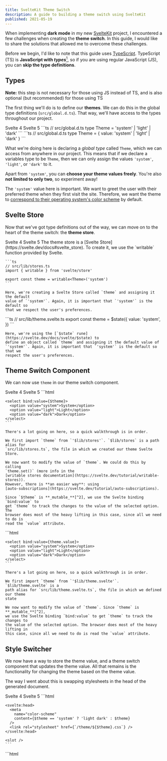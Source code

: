 ```yaml
---
title: SvelteKit Theme Switch
description: A guide to building a theme switch using SvelteKit
published: 2021-05-19
---
```


When implementing **dark mode** in my new [SvelteKit](https://kit.svelte.dev)
project, I encountered a few challenges when creating the **theme switch**. In
this guide, I would like to share the solutions that allowed me to overcome
these challenges.

Before we begin, I'd like to note that this guide uses
[TypeScript](https://www.typescriptlang.org). TypeScript (TS) is **JavaScript
with _types_**[^1], so if you are using regular JavaScript (JS), you can **skip
the type definitions**.

## Types

**Note:** this step is not necessary for those using JS instead of TS, and is
also optional (but recommended) for those using TS

The first thing we'll do is to define our **themes**. We can do this in the
global type definitions (`src/global.d.ts`). That way, we'll have access to the
types throughout our project.

<Tabs defaultValue="v5">
  <TabTriggerList>
    <TabTrigger value="v4">Svelte 4</TabTrigger>
    <TabTrigger value="v5">Svelte 5</TabTrigger>
  </TabTriggerList>
  <TabContent value="v4">
    ```ts
    // src/global.d.ts
    type Theme = 'system' | 'light' | 'dark'
    ```
  </TabContent>
  <TabContent value="v5">
    ```ts
    // src/global.d.ts
    type Theme = {
      value: 'system' | 'light' | 'dark'
    }
    ```
  </TabContent>
</Tabs>

What we're doing here is declaring a _global type_ called `Theme`, which we can
access from anywhere in our project. This means that if we declare a variables
type to be `Theme`, then we can only assign the values `'system'`, `'light'`, or
`'dark'` to it.

Apart from `'system'`, you can **choose your theme values freely**. You're also
**not limited to only two**, so experiment away!

The `'system'` value here is important. We want to greet the user with their
preferred theme when they first visit the site. Therefore, we want the theme to
[correspond to their operating system's color scheme](#theme-styles) by default.

## Svelte Store

Now that we've got type definitions out of the way, we can move on to the heart
of the theme switch: the **theme store**.

<Tabs defaultValue="v5">
  <TabTriggerList>
    <TabTrigger value="v4">Svelte 4</TabTrigger>
    <TabTrigger value="v5">Svelte 5</TabTrigger>
  </TabTriggerList>
  <TabContent value="v4">
    The theme store is a [Svelte Store](https://svelte.dev/docs#svelte_store). To
    create it, we use the `writable` function provided by Svelte.

    ```ts
    // src/lib/stores.ts
    import { writable } from 'svelte/store'

    export const theme = writable<Theme>('system')
    ```

    Here, we're creating a Svelte Store called `theme` and assigning it the default
    value of `'system'`. Again, it is important that `'system'` is the default so
    that we respect the user's preferences.

  </TabContent>
  <TabContent value="v5">
    ```ts
    // src/lib/theme.svelte.ts
    export const theme = $state<Theme>({
      value: 'system',
    })
    ```

    Here, we're using the [`$state` rune](https://svelte.dev/docs/svelte/$state) to
    define an object called `theme` and assigning it the default value of
    `'system'`. Again, it is important that `'system'` is the default so that we
    respect the user's preferences.

  </TabContent>
</Tabs>

## Theme Switch Component

We can now use `theme` in our theme switch component.

<Tabs defaultValue="v5">
  <TabTriggerList>
    <TabTrigger value="v4">Svelte 4</TabTrigger>
    <TabTrigger value="v5">Svelte 5</TabTrigger>
  </TabTriggerList>
  <TabContent value="v4">
    ```html
    <!-- src/lib/components/ThemeSwitch.svelte -->
    <script lang="ts">
      import { theme } from '$lib/stores'
    </script>

    <select bind:value={$theme}>
      <option value="system">System</option>
      <option value="light">Light</option>
      <option value="dark">Dark</option>
    </select>
    ```

    There's a lot going on here, so a quick walkthrough is in order.

    We first import `theme` from `'$lib/stores'`. `$lib/stores` is a path alias for
    `src/lib/stores.ts`, the file in which we created our theme Svelte Store.

    We now want to modify the value of `theme`. We could do this by calling
    `theme.set()` (more info in the
    [writable stores documentation](https://svelte.dev/tutorial/writable-stores)).
    However, there is **an easier way**: using
    [auto-subscriptions](https://svelte.dev/tutorial/auto-subscriptions).

    Since `$theme` is **_mutable_**[^2], we use the Svelte binding `bind:value` to
    get `theme` to track the changes to the value of the selected option. The
    browser does most of the heavy lifting in this case, since all we need to do is
    read the `value` attribute.

  </TabContent>
  <TabContent value="v5">
    ```html
    <!-- src/lib/components/ThemeSwitch.svelte -->
    <script lang="ts">
      import { theme } from '$lib/theme.svelte';
    </script>

    <select bind:value={theme.value}>
      <option value="system">System</option>
      <option value="light">Light</option>
      <option value="dark">Dark</option>
    </select>
    ```

    There's a lot going on here, so a quick walkthrough is in order.

    We first import `theme` from `'$lib/theme.svelte'`. `$lib/theme.svelte` is a
    path alias for `src/lib/theme.svelte.ts`, the file in which we defined our theme
    state

    We now want to modify the value of `theme`. Since `theme` is **_mutable_**[^2],
    we use the Svelte binding `bind:value` to get `theme` to track the changes to
    the value of the selected option. The browser does most of the heavy lifting in
    this case, since all we need to do is read the `value` attribute.

  </TabContent>
</Tabs>

## Style Switcher

We now have a way to store the theme value, and a theme switch component that
updates the theme value. All that remains is the functionality for changing the
theme based on the theme value.

The way I went about this is swapping stylesheets in the head of the generated
document.

<Tabs defaultValue="v5">
  <TabTriggerList>
    <TabTrigger value="v4">Svelte 4</TabTrigger>
    <TabTrigger value="v5">Svelte 5</TabTrigger>
  </TabTriggerList>
  <TabContent value="v4">
    ```html
    <!-- src/routes/+layout.svelte -->
    <script lang="ts">
      import { theme } from '$lib/stores'
    </script>

    <svelte:head>
      <meta
        name="color-scheme"
        content={$theme == 'system' ? 'light dark' : $theme}
      />
      <link rel="stylesheet" href={`/theme/${$theme}.css`} />
    </svelte:head>

    <slot />
    ```

  </TabContent>
  <TabContent value="v5">
    ```html
    <!-- src/routes/+layout.svelte -->
    <script lang="ts">
      import { theme } from '$lib/stores'

      let { children } = $props()
    </script>

    <svelte:head>
      <meta
        name="color-scheme"
        content={$theme == 'system' ? 'light dark' : $theme}
      />
      <link rel="stylesheet" href={`/theme/${$theme}.css`} />
    </svelte:head>

    {@render children()}
    ```

  </TabContent>
</Tabs>

Here, we are dynamically loading a CSS stylesheet based on the current theme
value. For example, on page load, the previous code will generate the following:

```html
<head>
  <meta name="color-scheme" content="light dark" />
  <link rel="stylesheet" href="/theme/system.css" />
</head>
```

And if the user then changes the theme to `'light'`, the head changes
accordingly:

```html
<head>
  <meta name="color-scheme" content="light dark" />
  <link rel="stylesheet" href="/theme/light.css" />
</head>
```

## Theme Styles

The only thing that remains is to define the styles of our project. We can do
this anywhere in the `static/` directory, as long as we **remember to adjust the
path in the stylesheet link accordingly**.

### Structure

If we follow the path convention I set up, we get the following structure:

```
static
└── theme
    ├── system.css
    ├── light.css
    └── dark.css
```

### Example

In `light.css` and `dark.css` (or whatever you choose to call you themes), we
style our project accordingly. An example[^3]:

```css
/* light.css */
:root {
  --color-lightest: hsl(0deg, 0%, 100%);
  --color-lighter: hsl(0deg, 0%, 80%);
  --color-light: hsl(0deg, 0%, 60%);
  --color-strong: hsl(0deg, 0%, 40%);
  --color-stronger: hsl(0deg, 0%, 20%);
  --color-strongest: hsl(0deg, 0%, 0%);
}
```

### System Preferences

While `light.css` and `dark.css` are straightforward, the file `system.css`
requires more attention. This is because we need to think about the user's
system preferences. While the `prefers-color-scheme` media query makes accessing
the user's preference a straightforward process, we need to keep in mind that
the browser provides only two predefined choices, `light` and `dark`. Hence we
need to style accordingly:

```css
/* system.css */
@media (prefers-color-scheme: light) {
  :root {
    --color-lightest: hsl(0deg, 0%, 100%);
    --color-lighter: hsl(0deg, 0%, 80%);
    --color-light: hsl(0deg, 0%, 60%);
    --color-strong: hsl(0deg, 0%, 40%);
    --color-stronger: hsl(0deg, 0%, 20%);
    --color-strongest: hsl(0deg, 0%, 0%);
  }
}

@media (prefers-color-scheme: dark) {
  :root {
    --color-lightest: hsl(0deg, 0%, 0%);
    --color-lighter: hsl(0deg, 0%, 20%);
    --color-light: hsl(0deg, 0%, 40%);
    --color-strong: hsl(0deg, 0%, 60%);
    --color-stronger: hsl(0deg, 0%, 80%);
    --color-strongest: hsl(0deg, 0%, 100%);
  }
}
```

## Conclusion

That's it! You now have a working theme switch.

If you want to further improve your theme switch, you could store the selected
value in `localStorage`. Then, when the user selects a particular theme, the
same theme will also be loaded the next time they visit the page.

[^1]:
    Types in TypeScript explicitly declare the type of a variable. TypeScript
    also supports the definition of
    [custom types](https://www.typescriptlang.org/docs/handbook/2/everyday-types.html#type-aliases),
    called _type aliases_. These can be manipulated similarly to JavaScript
    variables and imported from external files.

[^2]:
    If a value is mutable, that means it can be changed by assigning a new value
    to it. In JavaScript, for example, `let` and `var` create mutable variables,
    whereas `const` creates immutable ones.

[^3]:
    This guide uses CSS Custom Properties (a.k.a. CSS Variables) for theming,
    but the solution works with any theming method, as long as the styles are
    defined inside the files we are working with.
